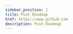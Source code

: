 ```yaml
---
sidebar_position: 1
title: Push Roadmap
href: https://www.github.com
description: Push Roadmap
---
```


<div style={{ display: "flex", columnGap: "15px" }}>
  <CustomLinkCard
    text="Roadmap 2021"
    link="https://medium.com/push-protocol/epns-roadmap-2021-c4ededc57a12"
    target="_blank"
    emoji="🛣️"
  />
  <CustomLinkCard
    text="Roadmap 2022"
    link="https://medium.com/push-protocol/epns-roadmap-2022-2698ab153c1a"
    target="_blank"
    emoji="🛣️"
  />
</div>


